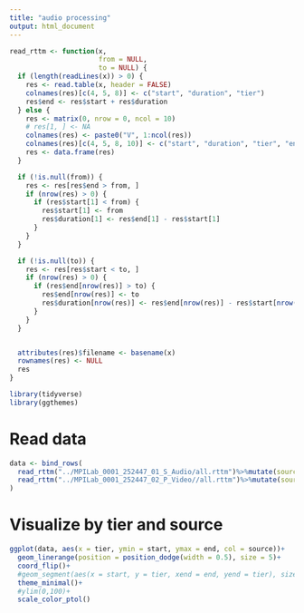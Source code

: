 ```yaml
---
title: "audio processing"
output: html_document
---
```


```r
read_rttm <- function(x,
                      from = NULL,
                      to = NULL) {
  if (length(readLines(x)) > 0) {
    res <- read.table(x, header = FALSE)
    colnames(res)[c(4, 5, 8)] <- c("start", "duration", "tier")
    res$end <- res$start + res$duration
  } else {
    res <- matrix(0, nrow = 0, ncol = 10)
    # res[1, ] <- NA
    colnames(res) <- paste0("V", 1:ncol(res))
    colnames(res)[c(4, 5, 8, 10)] <- c("start", "duration", "tier", "end")
    res <- data.frame(res)
  }

  if (!is.null(from)) {
    res <- res[res$end > from, ]
    if (nrow(res) > 0) {
      if (res$start[1] < from) {
        res$start[1] <- from
        res$duration[1] <- res$end[1] - res$start[1]
      }
    }
  }

  if (!is.null(to)) {
    res <- res[res$start < to, ]
    if (nrow(res) > 0) {
      if (res$end[nrow(res)] > to) {
        res$end[nrow(res)] <- to
        res$duration[nrow(res)] <- res$end[nrow(res)] - res$start[nrow(res)]
      }
    }
  }


  attributes(res)$filename <- basename(x)
  rownames(res) <- NULL
  res
}
```

```r
library(tidyverse)
library(ggthemes)
```

# Read data

```r

data <- bind_rows(
  read_rttm("../MPILab_0001_252447_01_S_Audio/all.rttm")%>%mutate(source = "audio"),
  read_rttm("../MPILab_0001_252447_02_P_Video//all.rttm")%>%mutate(source = "video")
)


```

# Visualize by tier and source

```r
ggplot(data, aes(x = tier, ymin = start, ymax = end, col = source))+
  geom_linerange(position = position_dodge(width = 0.5), size = 5)+
  coord_flip()+
  #geom_segment(aes(x = start, y = tier, xend = end, yend = tier), size = 5, position = posi)+
  theme_minimal()+
  #ylim(0,100)+
  scale_color_ptol()
```


